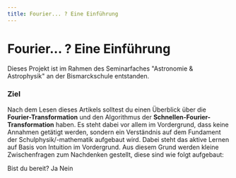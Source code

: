 ```yaml
---
title: Fourier... ? Eine Einführung
---
```



# Fourier... ? Eine Einführung

<Callout emoji="💡">
  Dieses Projekt ist im Rahmen des Seminarfaches "Astronomie & Astrophysik" an
  der Bismarckschule entstanden.
</Callout>

### Ziel

Nach dem Lesen dieses Artikels solltest du einen Überblick über die **Fourier-Transformation** und den Algorithmus der **Schnellen-Fourier-Transformation** haben. Es steht dabei vor allem im Vordergrund, dass keine Annahmen getätigt werden,
sondern ein Verständnis auf dem Fundament der Schulphysik/-mathematik aufgebaut wird.
Dabei steht das aktive Lernen auf Basis von Intuition im Vordergrund. Aus diesem Grund werden kleine Zwischenfragen zum Nachdenken gestellt, diese sind wie folgt aufgebaut:

<Quiz>
  Bist du bereit?
  <Answer correct={true}>Ja</Answer>
  <Answer>Nein</Answer>
</Quiz>
